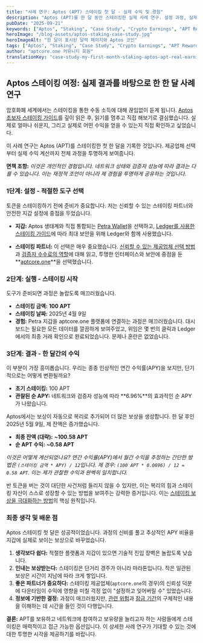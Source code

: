 ```yaml
---
title: "사례 연구: Aptos (APT) 스테이킹 첫 달 - 실제 수익 및 경험"
description: "Aptos (APT)를 한 달 동안 스테이킹한 실제 사례 연구. 설정 과정, 실제로 얻은 보상, 직면한 도전 과제, Aptos 스테이킹 제공업체와의 전반적인 경험을 알아보세요."
pubDate: "2025-09-21"
keywords: ["Aptos", "Staking", "Case Study", "Crypto Earnings", "APT Rewards", "Passive Income", "Personal Experience", "aptcore.one"]
heroImage: "/blog-assets/aptos-staking-case-study.jpg"
heroImageAlt: "한 달이 표시된 달력 페이지와 Aptos 코인"
tags: ["Aptos", "Staking", "Case Study", "Crypto Earnings", "APT Rewards", "Passive Income", "Personal Experience", "aptcore.one"]
author: "aptcore.one 커뮤니티 회원"
translationKey: "case-study-my-first-month-staking-aptos-apt-real-earnings-experience"
---
```


## Aptos 스테이킹 여정: 실제 결과를 바탕으로 한 한 달 사례 연구

암호화폐 세계에서는 스테이킹을 통한 수동 소득에 대해 끊임없이 듣게 됩니다. [Aptos 초보자 스테이킹 가이드](/blog/ko/aptcoreone-eseo-aptos-apt-seuteiking-eul-sijaghaneun-chobojya-gaideu)를 깊이 읽은 후, 읽기를 멈추고 직접 해보기로 결심했습니다. 실제로 얼마나 쉬운지, 그리고 실제로 어떤 수익을 얻을 수 있는지 직접 확인하고 싶었습니다.

이 사례 연구는 Aptos (APT)를 스테이킹한 첫 한 달을 기록한 것입니다. 제공업체 선택부터 실제 수익 계산까지 전체 과정을 투명하게 보여줍니다.

**면책 조항:** *이것은 개인적인 경험입니다. 네트워크 상태와 검증자 성능에 따라 결과는 다를 수 있습니다. 이는 재정적 조언이 아니라 제 경험을 투명하게 공유하는 것입니다.*

### 1단계: 설정 - 적절한 도구 선택

토큰을 스테이킹하기 전에 준비가 중요합니다. 저는 신뢰할 수 있는 스테이킹 파트너와 안전한 지갑 설정에 중점을 두었습니다.

* **지갑:** Aptos 생태계와 직접 통합되는 [Petra Wallet](/blog/ko/choegoui-aptos-seuteiking-jigab-bigyo-petra-vs-pontem-vs-choegoui-seontaeg)을 선택하고, [Ledger를 사용한 스테이킹 가이드](/blog/ko/ledgerlo-aptos-apt-seuteiking-haneun-bangbeob-dangye-byeol-boan-gaideu)에 따라 최대 보안을 위해 Ledger와 함께 사용했습니다.

* **스테이킹 파트너:** 이 선택은 매우 중요했습니다. [신뢰할 수 있는 제공업체 선택 방법](/blog/ko/sinloehal-su-issneun-aptos-seuteiking-jegong-eobche-seontaeg-susulyo-yul-eul-neom-eo)과 [검증자 수수료의 역할](/blog/ko/aptos-geomjeungja-susulyo-ihae-hagi-seuteiking-bosang-e-jung-yohan-yoso)에 대해 읽고, 투명한 인터페이스와 보안에 중점을 둔 **[aptcore.one](https://aptcore.one)**을 선택했습니다.

### 2단계: 실행 - 스테이킹 시작

도구가 준비되면 과정은 놀랍도록 매끄러웠습니다.

* **스테이킹 금액:** **100 APT**
* **스테이킹 날짜:** 2025년 4월 9일
* **경험:** Petra 지갑을 aptcore.one 플랫폼에 연결하는 과정은 매끄러웠습니다. 대시보드는 필요한 모든 데이터를 깔끔하게 보여주었고, 위임은 몇 번의 클릭과 Ledger에서의 최종 거래 확인으로 완료되었습니다. 문제나 혼란은 없었습니다.

### 3단계: 결과 - 한 달간의 수익

이 부분이 가장 흥미롭습니다. 우리는 종종 인상적인 연간 수익률(APY)을 보지만, 단기적으로는 어떻게 변환될까요?

* **초기 스테이킹:** 100 APT
* **관찰된 순 APY:** 네트워크와 검증자 성능에 따라 **6.96%**의 효과적인 순 APY가 나왔습니다.

Aptos에서는 보상이 자동으로 복리로 추가되어 더 많은 보상을 생성합니다. 한 달 후인 2025년 5월 9일, 제 잔액은 증가했습니다.

* **최종 잔액 (대략):** **~100.58 APT**
* **순 APT 수익:** **~0.58 APT**

*이것은 어떻게 계산되었나요? 연간 수익률(APY)에서 월간 수익을 추정하는 간단한 방법은 `(스테이킹 금액 * APY) / 12`입니다. 제 경우: `(100 APT * 0.0696) / 12 = 0.58 APT`. 이는 제가 관찰한 수익과 완벽히 일치합니다.*

반 토큰을 버는 것이 대단한 사건처럼 들리지 않을 수 있지만, 이는 복리의 힘과 스테이킹 자산이 스스로 성장할 수 있는 방법을 보여주는 강력한 증거입니다. 이는 [스테이킹 보상을 극대화하는 방법](/blog/ko/aptos-seuteiking-bosang-eul-geugdaehwa-haneun-gogeub-tibgwa-jeonlyag)의 핵심 원칙입니다.

### 최종 생각 및 배운 점

Aptos 스테이킹 첫 달은 성공적이었습니다. 과정의 신비를 풀고 추상적인 APY 비율을 지갑에 실제로 보이는 보상으로 바꾸었습니다.

1. **생각보다 쉽다:** 적절한 플랫폼과 지갑이 있으면 기술적 진입 장벽은 놀랍도록 낮습니다.
2. **인내는 보상받는다:** 스테이킹은 단거리 경주가 아니라 마라톤입니다. 작은 일관된 보상은 시간이 지남에 따라 크게 쌓입니다.
3. **좋은 파트너가 중요하다:** 스테이킹 제공업체(`aptcore.one`의 경우)의 신뢰성 덕분에 다운타임이 수익에 영향을 미칠 걱정 없이 "설정하고 잊어버릴 수" 있었습니다.
4. **정보에 기반한 결정:** 과정이 매끄러웠지만, [관련 위험](/blog/ko/aptos-seuteiking-ui-wiheom-ileul-wanhwa-haneun-myeonghwaghan-gaideu)과 [잠금 기간](/blog/ko/aptos-seuteiking-lag-eob-gigan-seolmyeong-14il-jugi-mich-eonseuteiking-ihaehagi)의 구체적인 내용을 이해하는 데 시간을 들인 것이 다행입니다.

**결론:** APT를 보유하고 네트워크에 참여하고 보유량을 늘리고자 하는 사람들에게 스테이킹은 매력적이고 접근 가능한 옵션입니다. 이 상세한 사례 연구가 기대할 수 있는 것에 대한 투명한 시각을 제공하기를 바랍니다.